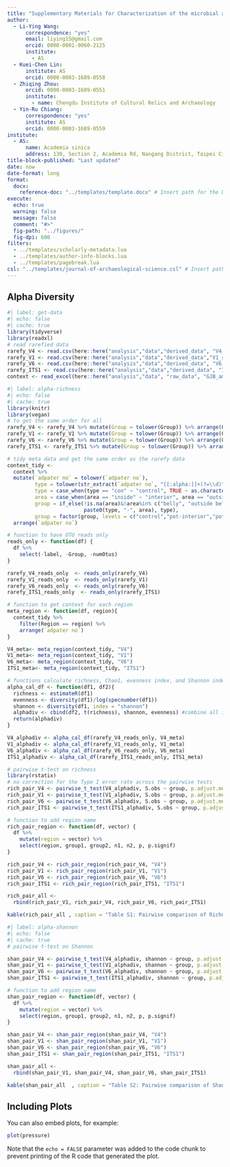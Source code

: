 ```yaml
---
title: "Supplementary Materials for Characterization of the microbial and fungal communities in ancient pottery from Neolithic southwestern China"
author:
  - Li-Ying Wang:
      correspondence: "yes"
      email: liying15@gmail.com
      orcid: 0000-0001-9060-2125
      institute:
        - AS
  - Kuei-Chen Lin:
      institute: AS
      orcid: 0000-0003-1689-0558
  - Zhiqing Zhou:
      orcid: 0000-0003-1689-0551
      institute:
        - name: Chengdu Institute of Cultural Relics and Archaeology
  - Yin-Ru Chiang:
      correspondence: "yes"
      institute: AS
      orcid: 0000-0003-1689-0559
institute:
  - AS:
      name: Academia sinica
      address: 130, Section 2, Academia Rd, Nangang District, Taipei City, Taiwan
title-block-published: "Last updated"  
date: now
date-format: long
format: 
  docx:
    reference-doc: "../templates/template.docx" # Insert path for the DOCX file
execute:
  echo: true
  warning: false
  message: false
  comment: "#>"
  fig-path: "../figures/"
  fig-dpi: 600
filters:
  - ../templates/scholarly-metadata.lua
  - ../templates/author-info-blocks.lua
  - ../templates/pagebreak.lua
csl: "../templates/journal-of-archaeological-science.csl" # Insert path for the bib-style
---
```


## Alpha Diversity

```r
#| label: get-data
#| echo: false
#| cache: true
library(tidyverse)
library(readxl)
# read rarefied data
rarefy_V4 <- read.csv(here::here("analysis","data","derived_data", "V4_shared_format.1.subsample.60216.csv"), sep = ",")
rarefy_V1 <- read.csv(here::here("analysis","data","derived_data","V1_shared_format.1.subsample.13658.csv"), sep = "")
rarefy_V6 <- read.csv(here::here("analysis","data","derived_data", "V6_shared_format.1.subsample.28402.csv"), sep = ",")
rarefy_ITS1 <- read.csv(here::here("analysis","data","derived_data", "ITS1_shared_format.1.subsample.387.csv"), sep = ",")
context <- read_excel(here::here("analysis","data", "raw_data", "GJB_amp_meta.xlsx"))
```

```r
#| label: alpha-richness
#| echo: false
#| cache: true
library(knitr)
library(vegan) 
# to get the same order for all
rarefy_V4 <- rarefy_V4 %>% mutate(Group = tolower(Group)) %>% arrange(Group)
rarefy_V1 <- rarefy_V1 %>% mutate(Group = tolower(Group)) %>% arrange(Group)
rarefy_V6 <- rarefy_V6 %>% mutate(Group = tolower(Group)) %>% arrange(Group)
rarefy_ITS1 <- rarefy_ITS1 %>% mutate(Group = tolower(Group)) %>% arrange(Group)

# tidy meta data and get the same order as the rarefy data
context_tidy <-
  context %>%
  mutate(`adpater no` = tolower(`adpater no`),
         type = tolower(str_extract(`adpater no`, "[[:alpha:]]+(?=\\d)")),
         type = case_when(type == "con" ~ "control", TRUE ~ as.character(type)),
         area = case_when(area == "inside" ~ "interior", area == "outside" ~ "exterior"),
         group = if_else(!is.na(area)&!area%in% c("belly", "outside belly"),
                         paste0(type, "-", area), type),
         group = factor(group, levels = c("control","pot-interior","pot-exterior","soil"))) %>%
  arrange(`adpater no`)

# function to have OTU reads only
reads_only <- function(df) {
  df %>%
    select(-label, -Group, -numOtus)
}

rarefy_V4_reads_only  <- reads_only(rarefy_V4)
rarefy_V1_reads_only  <- reads_only(rarefy_V1)
rarefy_V6_reads_only  <- reads_only(rarefy_V6)
rarefy_ITS1_reads_only  <- reads_only(rarefy_ITS1)

# function to get context for each region
meta_region <- function(df, region){
  context_tidy %>%
    filter(Region == region) %>%
    arrange(`adpater no`)
}

V4_meta<- meta_region(context_tidy, "V4")
V1_meta<- meta_region(context_tidy, "V1")
V6_meta<- meta_region(context_tidy, "V6")
ITS1_meta<- meta_region(context_tidy, "ITS1")

# functions calculate richness, Chao1, evenness index, and Shannon index 
alpha_cal_df <- function(df1, df2){
  richness <- estimateR(df1)
  evenness <- diversity(df1)/log(specnumber(df1))
  shannon <- diversity(df1, index = "shannon")
  alphadiv <- cbind(df2, t(richness), shannon, evenness) #combine all in one
  return(alphadiv)
}

V4_alphadiv <- alpha_cal_df(rarefy_V4_reads_only, V4_meta)
V1_alphadiv <- alpha_cal_df(rarefy_V1_reads_only, V1_meta)
V6_alphadiv <- alpha_cal_df(rarefy_V6_reads_only, V6_meta)
ITS1_alphadiv <- alpha_cal_df(rarefy_ITS1_reads_only, ITS1_meta)

# pairwise t-test on richness
library(rstatix)
# no correction for the Type I error rate across the pairwise tests
rich_pair_V4 <- pairwise_t_test(V4_alphadiv, S.obs ~ group, p.adjust.method = 'none')
rich_pair_V1 <- pairwise_t_test(V1_alphadiv, S.obs ~ group, p.adjust.method = 'none')
rich_pair_V6 <- pairwise_t_test(V6_alphadiv, S.obs ~ group, p.adjust.method = 'none')
rich_pair_ITS1 <- pairwise_t_test(ITS1_alphadiv, S.obs ~ group, p.adjust.method = 'none')

# function to add region name
rich_pair_region <- function(df, vector) {
  df %>%
    mutate(region = vector) %>% 
    select(region, group1, group2, n1, n2, p, p.signif)
}

rich_pair_V4 <- rich_pair_region(rich_pair_V4, "V4")
rich_pair_V1 <- rich_pair_region(rich_pair_V1, "V1")
rich_pair_V6 <- rich_pair_region(rich_pair_V6, "V6")
rich_pair_ITS1 <- rich_pair_region(rich_pair_ITS1, "ITS1")

rich_pair_all <-
  rbind(rich_pair_V1, rich_pair_V4, rich_pair_V6, rich_pair_ITS1)

kable(rich_pair_all , caption = "Table S1: Pairwise comparison of Richness index (the number of observed OTUs) using ANOVA")
```


```r
#| label: alpha-shannon
#| echo: false
#| cache: true
# pairwise t-test on Shannon

shan_pair_V4 <- pairwise_t_test(V4_alphadiv, shannon ~ group, p.adjust.method = 'none')
shan_pair_V1 <- pairwise_t_test(V1_alphadiv, shannon ~ group, p.adjust.method = 'none')
shan_pair_V6 <- pairwise_t_test(V6_alphadiv, shannon ~ group, p.adjust.method = 'none')
shan_pair_ITS1 <- pairwise_t_test(ITS1_alphadiv, shannon ~ group, p.adjust.method = 'none')

# function to add region name
shan_pair_region <- function(df, vector) {
  df %>%
    mutate(region = vector) %>% 
    select(region, group1, group2, n1, n2, p, p.signif)
}

shan_pair_V4 <- shan_pair_region(shan_pair_V4, "V4")
shan_pair_V1 <- shan_pair_region(shan_pair_V1, "V1")
shan_pair_V6 <- shan_pair_region(shan_pair_V6, "V6")
shan_pair_ITS1 <- shan_pair_region(shan_pair_ITS1, "ITS1")

shan_pair_all <-
  rbind(shan_pair_V1, shan_pair_V4, shan_pair_V6, shan_pair_ITS1)

kable(shan_pair_all  , caption = "Table S2: Pairwise comparison of Shannon diversity indices using ANOVA")


```


## Including Plots

You can also embed plots, for example:

```r
plot(pressure)
```

Note that the `echo = FALSE` parameter was added to the code chunk to prevent printing of the R code that generated the plot.
